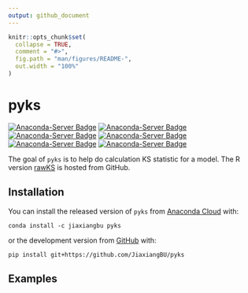 ```yaml
---
output: github_document
---
```


<!-- README.md is generated from README.Rmd. Please edit that file -->

```r
knitr::opts_chunk$set(
  collapse = TRUE,
  comment = "#>",
  fig.path = "man/figures/README-",
  out.width = "100%"
)
```
# pyks

<!-- badges: start -->
[![Anaconda-Server Badge](https://anaconda.org/jiaxiangbu/pyks/badges/version.svg)](https://anaconda.org/jiaxiangbu/pyks)
[![Anaconda-Server Badge](https://anaconda.org/jiaxiangbu/pyks/badges/latest_release_date.svg)](https://anaconda.org/jiaxiangbu/pyks)
[![Anaconda-Server Badge](https://anaconda.org/jiaxiangbu/pyks/badges/platforms.svg)](https://anaconda.org/jiaxiangbu/pyks)
[![Anaconda-Server Badge](https://anaconda.org/jiaxiangbu/pyks/badges/license.svg)](https://anaconda.org/jiaxiangbu/pyks)
[![Anaconda-Server Badge](https://anaconda.org/jiaxiangbu/pyks/badges/downloads.svg)](https://anaconda.org/jiaxiangbu/pyks)
[![Anaconda-Server Badge](https://anaconda.org/jiaxiangbu/pyks/badges/installer/conda.svg)](https://conda.anaconda.org/jiaxiangbu)
<!-- badges: end -->

The goal of `pyks` is to help do calculation KS statistic for a model. The R version [rawKS](https://github.com/JiaxiangBU/rawKS) is hosted from GitHub.

## Installation

You can install the released version of `pyks` from [Anaconda Cloud](https://anaconda.org/JiaxiangBU/pyks) with:

```conda
conda install -c jiaxiangbu pyks 
```

or the development version from [GitHub](https://github.com/) with:

```conda
pip install git+https://github.com/JiaxiangBU/pyks
```

## Examples


